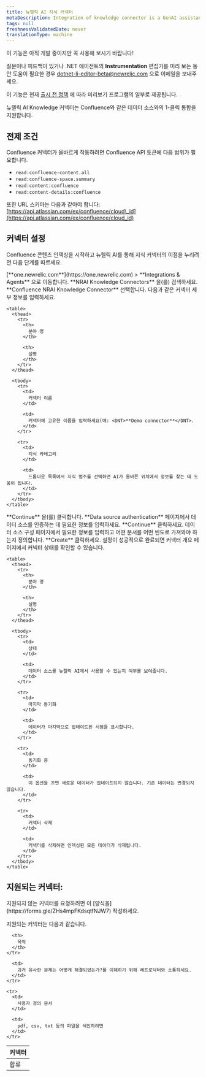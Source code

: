```yaml
---
title: 뉴렐릭 AI 지식 커넥터
metaDescription: Integration of knowledge connector is a GenAI assistant for observability that will help you understand and improve your system by integrating knowledge connector with your confluence
tags: null
freshnessValidatedDate: never
translationType: machine
---
```


<Callout title="시사">
  이 기능은 아직 개발 중이지만 꼭 사용해 보시기 바랍니다!

  질문이나 피드백이 있거나 .NET 에이전트의 <DNT>**Instrumentation**</DNT> 편집기를 미리 보는 동안 도움이 필요한 경우 [dotnet-li-editor-beta@newrelic.com](mailto:dotnet-li-editor-beta@newrelic.com) 으로 이메일을 보내주세요.

  이 기능은 현재 [출시 전 정책](/docs/licenses/license-information/referenced-policies/new-relic-pre-release-policy) 에 따라 미리보기 프로그램의 일부로 제공됩니다.
</Callout>

뉴렐릭 AI Knowledge 커넥터는 Confluence와 같은 데이터 소스와의 1-클릭 통합을 지원합니다.

## 전제 조건

Confluence 커넥터가 올바르게 작동하려면 Confluence API 토큰에 다음 범위가 필요합니다.

* `read:confluence-content.all`
* `read:confluence-space.summary`
* `read:content:confluence`
* `read:content-details:confluence`

또한 URL 스키마는 다음과 같아야 합니다: [https://api.atlassian.com/ex/confluence/cloud\_id](https://api.atlassian.com/ex/confluence/cloud_id)

## 커넥터 설정

Confluence 콘텐츠 인덱싱을 시작하고 뉴렐릭 AI를 통해 지식 커넥터의 이점을 누리려면 다음 단계를 따르세요.

<Steps>
  <Step>
    <DNT>[**one.newrelic.com**](https://one.newrelic.com) &gt; **Integrations &amp; Agents**</DNT> 으로 이동합니다.
  </Step>

  <Step>
    <DNT>**NRAI Knowledge Connectors**</DNT> 을(를) 검색하세요.
  </Step>

  <Step>
    <DNT>**Confluence NRAI Knowledge Connector**</DNT> 선택합니다.
  </Step>

  <Step>
    다음과 같은 커넥터 세부 정보를 입력하세요.

    <table>
      <thead>
        <tr>
          <th>
            분야 명
          </th>

          <th>
            설명
          </th>
        </tr>
      </thead>

      <tbody>
        <tr>
          <td>
            커넥터 이름
          </td>

          <td>
            커넥터에 고유한 이름을 입력하세요(예: <DNT>**Demo connector**</DNT>.
          </td>
        </tr>

        <tr>
          <td>
            지식 카테고리
          </td>

          <td>
            드롭다운 목록에서 지식 범주를 선택하면 AI가 올바른 위치에서 정보를 찾는 데 도움이 됩니다.
          </td>
        </tr>
      </tbody>
    </table>
  </Step>

  <Step>
    <DNT>**Continue**</DNT> 을(를) 클릭합니다.
  </Step>

  <Step>
    <DNT>**Data source authentication**</DNT> 페이지에서 데이터 소스를 인증하는 데 필요한 정보를 입력하세요. <DNT>**Continue**</DNT> 클릭하세요.
  </Step>

  <Step>
    데이터 소스 구성 페이지에서 필요한 정보를 입력하고 어떤 문서를 어떤 빈도로 가져와야 하는지 정의합니다. <DNT>**Create**</DNT> 클릭하세요.
  </Step>

  <Step>
    설정이 성공적으로 완료되면 커넥터 개요 페이지에서 커넥터 상태를 확인할 수 있습니다.

    <table>
      <thead>
        <tr>
          <th>
            분야 명
          </th>

          <th>
            설명
          </th>
        </tr>
      </thead>

      <tbody>
        <tr>
          <td>
            상태
          </td>

          <td>
            데이터 소스를 뉴렐릭 AI에서 사용할 수 있는지 여부를 보여줍니다.
          </td>
        </tr>

        <tr>
          <td>
            마지막 동기화
          </td>

          <td>
            데이터가 마지막으로 업데이트된 시점을 표시합니다.
          </td>
        </tr>

        <tr>
          <td>
            동기화 중
          </td>

          <td>
            이 옵션을 끄면 새로운 데이터가 업데이트되지 않습니다. 기존 데이터는 변경되지 않습니다.
          </td>
        </tr>

        <tr>
          <td>
            커넥터 삭제
          </td>

          <td>
            커넥터를 삭제하면 인덱싱된 모든 데이터가 삭제됩니다.
          </td>
        </tr>
      </tbody>
    </table>
  </Step>
</Steps>

## 지원되는 커넥터:

<Callout title="중요한">
  지원되지 않는 커넥터를 요청하려면 이 [양식을](https://forms.gle/ZHs4mpFKdsqtfNJW7) 작성하세요.
</Callout>

지원되는 커넥터는 다음과 같습니다.

<table>
  <thead>
    <tr>
      <th>
        커넥터
      </th>

      <th>
        목적
      </th>
    </tr>
  </thead>

  <tbody>
    <tr>
      <td>
        합류
      </td>

      <td>
        과거 유사한 문제는 어떻게 해결되었는가?를 이해하기 위해 레트로닥터와 소통하세요.
      </td>
    </tr>

    <tr>
      <td>
        사용자 정의 문서
      </td>

      <td>
        pdf, csv, txt 등의 파일을 색인하려면
      </td>
    </tr>
  </tbody>
</table>